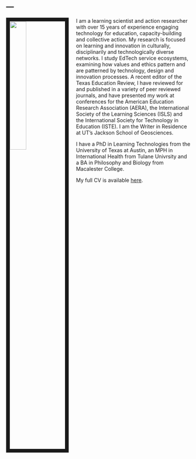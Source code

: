 ---
---

<link rel="stylesheet" href="styles.css" type="text/css">

<img src="./images/papendieck.jpg" style="width:30%; border:10px solid; margin-right: 20px" align="left">

I am a learning scientist and action researcher with over 15 years of experience engaging technology for education, capacity-building and collective action. My research is focused on learning and innovation in culturally, disciplinarily and technologically diverse networks. I study EdTech service ecosystems, examining how values and ethics pattern and are patterned by technology, design and innovation processes. A recent editor of the Texas Education Review, I have reviewed for and published in a variety of peer reviewed journals, and have presented my work at conferences for the American Education Research Association (AERA), the International Society of the Learning Sciences (ISLS) and the International Society for Technology in Education (ISTE). I am the Writer in Residence at UT's Jackson School of Geosciences.

I have a PhD in Learning Technologies from the University of Texas at Austin, an MPH in International Health from Tulane Univrsity and a BA in Philosophy and Biology from Macalester College. 

My full CV is available [here](https://utexas.app.box.com/v/Papendieck-CV).